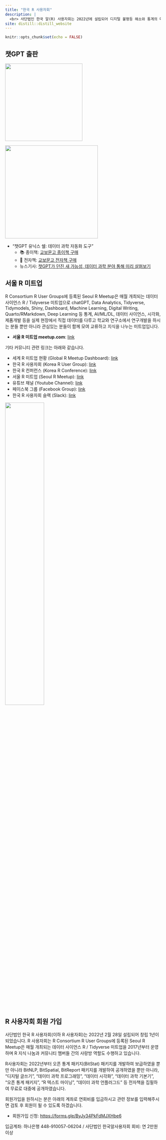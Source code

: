 ```yaml
---
title: "한국 R 사용자회"
description: |
  <br> 사단법인 한국 알(R) 사용자회는 2022년에 설립되어 디지털 불평등 해소와 통계의 대중화를 목표로 활동하고 있습니다. 오픈 통계 패키지(BitStat)의 개발을 주도하고, 최근에는 통계 및 데이터 과학 전자책도 제작하여 발간하고 있으며 출판사도 설립하여 챗GPT를 주제로 출판도 시작했습니다. 데이터 과학 패키지와 출판/전자책은 사용자회 회원들의 자발적인 참여와 노력으로 지속적으로 개발 및 유지보수가 이루어지고 있습니다. 또한, 데이터 과학 분야에서 인공지능 AI 챗GPT와의 공존 가능성을 본격적으로 연구하고 탐색하고 있습니다. 이러한 다양한 활동을 통해 한국 알(R) 사용자회는 데이터 과학과 데이터 문해력을 높이고, 인공지능(AI) 시대 격차해소를 통해 더 나은 세상을 열어가고 있습니다.<br>
site: distill::distill_website
---
```


```r
knitr::opts_chunk$set(echo = FALSE)

```

## 챗GPT 출판

::: {#chatGPT-book layout-ncol="2"}
![](fig/챗GPT_유닉스쉘.jpg){fig-align="center" width="250"}

![](fig/hex_chatGPT_unix_shell_02.png){fig-align="center" width="300"}
:::

-   "챗GPT 유닉스 쉘: 데이터 과학 자동화 도구"
    -   📚 종이책: [교보문고 종이책 구매](https://product.kyobobook.co.kr/detail/S000208801484)
    -   📱 전자책: [교보문고 전자책 구매](https://ebook-product.kyobobook.co.kr/dig/epd/ebook/E000005358063)
    -   뉴스기사: [챗GPT가 던진 새 가능성, 데이터 과학 분야 통해 미리 살펴보기](https://omn.kr/25f0i)

## 서울 R 미트업

R Consortium R User Groups에 등록된 Seoul R Meetup은 매월 개최되는 데이터 사이언스 R / Tidyverse 미트업으로 chatGPT, Data Analytics, Tidyverse, Tidymodels, Shiny, Dashboard, Machine Learning, Digital Writing, Quarto/RMarkdown, Deep Learning 등 통계, AI/ML/DL, 데이터 사이언스, 시각화, 제품개발 등을 실제 현장에서 직접 데이터를 다루고 학교와 연구소에서 연구개발을 하시는 분들 뿐만 아니라 관심있는 분들이 함께 모여 교류하고 지식을 나누는 미트업입니다.

-   **서울 R 미트업 meetup.com**: [link](https://www.meetup.com/seoul-r-meetup)

기타 커뮤니티 관련 링크는 아래와 같습니다.

-   세계 R 미트업 현황 (Global R Meetup Dashboard): [link](https://r-community.org/usergroups/)
-   한국 R 사용자회 (Korea R User Group): [link](https://r2bit.com/)
-   한국 R 컨퍼런스 (Korea R Conference): [link](https://use-r.kr/)
-   서울 R 미트업 (Seoul R Meetup): [link](https://r2bit.com/seoul-r)
-   유튜브 채널 (Youtube Channel): [link](https://www.youtube.com/channel/UCW-epmIvjBEhhVXw_F0Nqbw)
-   페이스북 그룹 (Facebook Group): [link](https://www.facebook.com/groups/tidyverse)
-   한국 R 사용자회 슬랙 (Slack): [link](https://korea-r-user-group.slack.com)

![](fig/hex-stickers.png){fig-align="center" width="50%"}

## R 사용자회 회원 가입

사단법인 한국 R 사용자회(이하 R 사용자회)는 2022년 2월 28일 설립되어 창립 1년이 되었습니다. R 사용자회는 R Consortium R User Groups에 등록된 Seoul R Meetup은 매월 개최되는 데이터 사이언스 R / Tidyverse 미트업을 2017년부터 운영하며 R 지식 나눔과 커뮤니티 멤버들 간의 사랑방 역할도 수행하고 있습니다.

R사용자회는 2022년부터 오픈 통계 패키지(BitStat) 패키지를 개발하여 보급하였을 뿐만 아니라 BitNLP, BitSpatial, BitReport 패키지를 개발하여 공개하였을 뿐만 아니라, "디지털 글쓰기", "데이터 과학 프로그래밍", "데이터 시각화", "데이터 과학 기본기", "오픈 통계 패키지", "R 텍스트 마이닝", "데이터 과학 언플러그드" 등 전자책을 집필하여 무료로 대중에 공개하였습니다.

회원가입을 원하시는 분은 아래의 계좌로 연회비를 입금하시고 관련 정보를 입력해주시면 검토 후 회원이 될 수 있도록 하겠습니다.

-   회원가입 신청: <https://forms.gle/ByJy34PkFdMJXHbe6>

입금계좌: 하나은행 448-910057-06204 / 사단법인 한국알사용자회 회비: 연 2만원 이상
